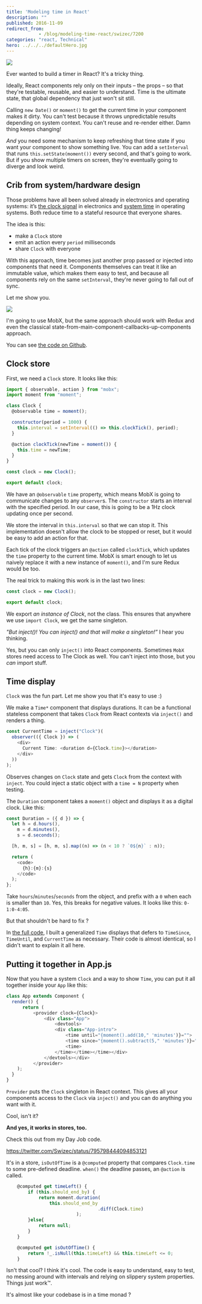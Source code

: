 ```yaml
---
title: 'Modeling time in React'
description: ""
published: 2016-11-09
redirect_from: 
            - /blog/modeling-time-react/swizec/7200
categories: "react, Technical"
hero: ../../../defaultHero.jpg
---
```


![](./img/blog-wp-content-uploads-2016-11-clock-example.gif)

Ever wanted to build a timer in React? It's a tricky thing.

Ideally, React components rely only on their inputs – the props – so that they're testable, reusable, and easier to understand. Time is the ultimate state, that global dependency that just won't sit still.

Calling `new Date()` or `moment()` to get the current time in your component makes it dirty. You can't test because it throws unpredictable results depending on system context. You can't reuse and re-render either. Damn thing keeps changing!

_And_ you need some mechanism to keep refreshing that time state if you want your component to show something live. You can add a `setInterval` that runs `this.setState(moment())` every second, and that's going to work. But if you show multiple timers on screen, they're eventually going to diverge and look weird.

## Crib from system/hardware design

Those problems have all been solved already in electronics and operating systems: it’s [the clock signal](https://en.wikipedia.org/wiki/Clock_signal) in electronics and [system time](https://en.wikipedia.org/wiki/System_time) in operating systems. Both reduce time to a stateful resource that everyone shares.

The idea is this:

-   make a `Clock` store
-   emit an action every `period` milliseconds
-   share `Clock` with everyone

With this approach, time becomes just another prop passed or injected into components that need it. Components themselves can treat it like an immutable value, which makes them easy to test, and because all components rely on the same `setInterval`, they're never going to fall out of sync.

Let me show you.

![](./img/blog-wp-content-uploads-2016-11-clock-actions.gif)

I'm going to use MobX, but the same approach should work with Redux and even the classical state-from-main-component-callbacks-up-components approach.

You can see [the code on Github](https://github.com/Swizec/mobx-clock-example).

## Clock store

First, we need a `Clock` store. It looks like this:

```javascript
import { observable, action } from "mobx";
import moment from "moment";

class Clock {
  @observable time = moment();

  constructor(period = 1000) {
    this.interval = setInterval(() => this.clockTick(), period);
  }

  @action clockTick(newTime = moment()) {
    this.time = newTime;
  }
}

const clock = new Clock();

export default clock;
```

We have an `@observable` `time` property, which means MobX is going to communicate changes to any `observer`s. The `constructor` starts an interval with the specified period. In our case, this is going to be a 1Hz clock updating once per second.

We store the interval in `this.interval` so that we can stop it. This implementation doesn't allow the clock to be stopped or reset, but it would be easy to add an action for that.

Each tick of the clock triggers an `@action` called `clockTick`, which updates the `time` property to the current time. MobX is smart enough to let us naively replace it with a new instance of `moment()`, and I'm sure Redux would be too.

The real trick to making this work is in the last two lines:

```javascript
const clock = new Clock();

export default clock;
```

We export _an instance of Clock_, not the class. This ensures that anywhere we use `import Clock`, we get the same singleton.

_"But inject()! You can inject() and that will make a singleton!”_ I hear you thinking.

Yes, but you can only `inject()` into React components. Sometimes `MobX` stores need access to The Clock as well. You can't inject into those, but you _can_ import stuff.

## Time display

`Clock` was the fun part. Let me show you that it's easy to use :)

We make a `Time*` component that displays durations. It can be a functional stateless component that takes `Clock` from React contexts via `inject()` and renders a thing.

```javascript
const CurrentTime = inject("Clock")(
  observer(({ Clock }) => (
    <div>
      Current Time: <duration d={Clock.time}></duration>
    </div>
  ))
);
```

Observes changes on `Clock` state and gets `Clock` from the context with `inject`. You could inject a static object with a `time = N` property when testing.

The `Duration` component takes a `moment()` object and displays it as a digital clock. Like this:

```javascript
const Duration = ({ d }) => {
  let h = d.hours(),
    m = d.minutes(),
    s = d.seconds();

  [h, m, s] = [h, m, s].map((n) => (n < 10 ? `0${n}` : n));

  return (
    <code>
      {h}:{m}:{s}
    </code>
  );
};
```

Take `hours`/`minutes`/`seconds` from the object, and prefix with a `0` when each is smaller than `10`. Yes, this breaks for negative values. It looks like this: `0-1:0-4:05`.

But that shouldn't be hard to fix ?

In [the full code](https://github.com/Swizec/mobx-clock-example), I built a generalized `Time` displays that defers to `TimeSince`, `TimeUntil`, and `CurrentTime` as necessary. Their code is almost identical, so I didn't want to explain it all here.

## Putting it together in App.js

Now that you have a system `Clock` and a way to show `Time`, you can put it all together inside your `App` like this:

```javascript
class App extends Component {
  render() {
      return (
          <provider clock={Clock}>
              <div class="App">
                  <devtools>
                  <div class="App-intro">
                      <time until="{moment().add(10," 'minutes')}="">
                      <time since="{moment().subtract(5," 'minutes')}="">
                      <time>
                  </time></time></time></div>
              </devtools></div>
          </provider>
    );
  }
}
```

`Provider` puts the `Clock` singleton in React context. This gives all your components access to the `Clock` via `inject()` and you can do anything you want with it.

Cool, isn't it?

**And yes, it works in stores, too.**

Check this out from my Day Job code.

<https://twitter.com/Swizec/status/795798444094853121>

It's in a store, `isOutOfTime` is a `@computed` property that compares `Clock.time` to some pre-defined deadline. `when()` the deadline passes, an `@action` is called.

```javascript
    @computed get timeLeft() {
        if (this.should_end_by) {
            return moment.duration(
                this.should_end_by
                                  .diff(Clock.time)
                          );
        }else{
            return null;
        }
    }

    @computed get isOutOfTime() {
        return !_.isNull(this.timeLeft) && this.timeLeft <= 0;
    }
```

Isn't that cool? I think it's cool. The code is easy to understand, easy to test, no messing around with intervals and relying on slippery system properties. Things just work™.

It's almost like your codebase is in a time monad ?
